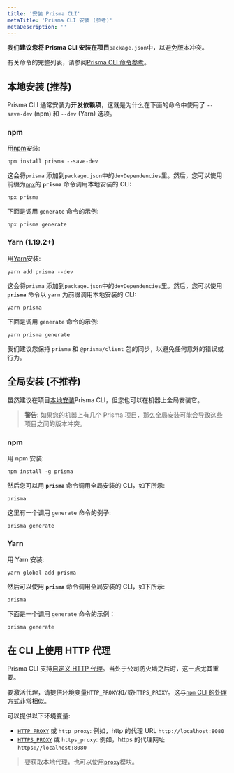 ```yaml
---
title: '安装 Prisma CLI'
metaTitle: 'Prisma CLI 安装 (参考)'
metaDescription: ''
---
```


<TopBlock>

我们**建议您将 Prisma CLI 安装在项目**`package.json`中，以避免版本冲突。

有关命令的完整列表，请参阅[Prisma CLI 命令参考](../../../reference/api-reference/command-reference)<span class="api"></span>。

</TopBlock>

## 本地安装 (推荐)

Prisma CLI 通常安装为**开发依赖项**，这就是为什么在下面的命令中使用了 `--save-dev` (npm) 和 `--dev` (Yarn) 选项。

### npm

用[npm](https://www.npmjs.com/)安装:

```
npm install prisma --save-dev
```

这会将`prisma` 添加到`package.json`中的`devDependencies`里。然后，您可以使用前缀为[`npx`](https://github.com/npm/npx#readme)的 **`prisma`** 命令调用本地安装的 CLI:

```
npx prisma
```

下面是调用 `generate` 命令的示例:

```
npx prisma generate
```

### Yarn (1.19.2+)

用[Yarn](https://yarnpkg.com/)安装:

```
yarn add prisma --dev
```

这会将`prisma` 添加到`package.json`中的`devDependencies`里。然后，您可以使用 **`prisma`** 命令以 `yarn` 为前缀调用本地安装的 CLI:

```
yarn prisma
```

下面是调用 `generate` 命令的示例:

```
yarn prisma generate
```

<Admonition type="warning">

我们建议您保持 `prisma` 和 `@prisma/client` 包的同步，以避免任何意外的错误或行为。

</Admonition>

## 全局安装 (不推荐)

虽然建议在项目[本地安装](#local-installation-recommended)Prisma CLI，但您也可以在机器上全局安装它。

> **警告**: 如果您的机器上有几个 Prisma 项目，那么全局安装可能会导致这些项目之间的版本冲突。

### npm

用 npm 安装:

```
npm install -g prisma
```

然后您可以用 **`prisma`** 命令调用全局安装的 CLI，如下所示:

```
prisma
```

这里有一个调用 `generate` 命令的例子:

```
prisma generate
```

### Yarn

用 Yarn 安装:

```
yarn global add prisma
```

然后可以使用 **`prisma`** 命令调用全局安装的 CLI，如下所示:

```
prisma
```

下面是一个调用 `generate` 命令的示例：

```
prisma generate
```

## 在 CLI 上使用 HTTP 代理

Prisma CLI 支持[自定义 HTTP 代理](https://github.com/prisma/prisma/issues/506)。当处于公司防火墙之后时，这一点尤其重要。

要激活代理，请提供环境变量`HTTP_PROXY`和`/`或`HTTPS_PROXY`。这与[`npm` CLI 的处理方式非常相似](https://docs.npmjs.com/misc/config#https-proxy)。

可以提供以下环境变量:

- [`HTTP_PROXY`](../../../reference/api-reference/environment-variables-reference/#http_proxy) <span class="api"></span> 或 `http_proxy`: 例如，http 的代理 URL `http://localhost:8080`
- [`HTTPS_PROXY`](../../../reference/api-reference/environment-variables-reference/#https_proxy) <span class="api"></span> 或 `https_proxy`: 例如，https 的代理网址 `https://localhost:8080`

> 要获取本地代理，也可以使用[`proxy`](https://www.npmjs.com/package/proxy)模块。
